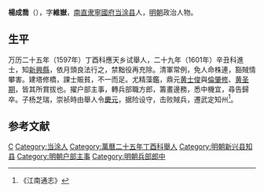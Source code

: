 {{Otheruses|other=名为杨维岳的其他人物|杨维岳}}

'''楊成喬'''（{{bd|？||？|catIdx=}}），字'''維嶽'''，[[南直隶|南直隶]][[寧國府|寧國府]][[当涂县|当涂县]]人，[[明朝|明朝]]政治人物。

== 生平 ==
万历二十五年（1597年）丁酉科應天乡试舉人，二十九年（1601年）辛丑科進士，知[[新興縣|新興縣]]，依月頭良法行之，禁黜役再充除。清軍常例，免人命株連，豁賊情攀害。建塔修橋，課士賑貧，不一而足。尤精藻鑑，鼎元[[黄士俊|黄士俊]]與[[倫肇修|倫肇修]]、[[黄圣期|黄圣期]]，皆其所賞拔也。擢户部主事，轉兵部職方郎，籌畫邊務，悉中機宜，尋告歸卒。子杨芝瑞，崇祯時由舉人令[[慶元|慶元]]，据险设守，击败賊兵，遷武定知州<ref>《江南通志》</ref>。

==参考文献==
{{reflist}}

{{萬曆二十九年辛丑科殿試金榜}}

{{Authority control}}

{{DEFAULTSORT:}}
[[Category:杨姓|C]]
[[Category:当涂人|Category:当涂人]]
[[Category:萬曆二十五年丁酉科舉人|Category:萬曆二十五年丁酉科舉人]]
[[Category:明朝新兴县知县|Category:明朝新兴县知县]]
[[Category:明朝户部主事|Category:明朝户部主事]]
[[Category:明朝兵部郎中|Category:明朝兵部郎中]]